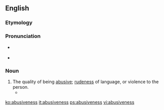 ==English==

===Etymology===
{{suffix|abusive|ness}}

===Pronunciation===
* {{a|UK}} {{IPA|/ə.ˈbjuː.sɪv.nəs/}}
* {{a|US}} {{IPA|/ə.ˈbju.sɪv.nəs/}}

===Noun===
{{en-noun|-}}

# The quality of being [[abusive]]; [[rudeness]] of language, or violence to the person.
#* {{quote-book|passage=Pick out mirth, like stones out of thy ground, Profaneness, filthiness, '''abusiveness'''|author=[[w:George Herbert|George Herbert]]|title=The Temple|year=1633}}

[[ko:abusiveness]]
[[it:abusiveness]]
[[ps:abusiveness]]
[[vi:abusiveness]]